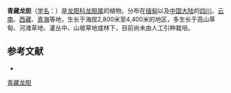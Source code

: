 {{Speciesbox
| name = 青藏龙胆
| status = 
| status_system = 
| image =
| genus = Gentiana
| species = futtereri
| authority = Diels et Gilg ex Diels
}}

'''青藏龙胆'''（[[学名|学名]]：{{lang|la|''Gentiana futtereri''}}）是[[龙胆科|龙胆科]][[龙胆属|龙胆属]]的植物。分布在[[缅甸|缅甸]]以及[[中国大陆|中国大陆]]的[[四川|四川]]、[[云南|云南]]、[[西藏|西藏]]、[[青海|青海]]等地，生长于海拔2,800米至4,400米的地区，多生长于高山草甸、河滩草地、灌丛中、山坡草地或林下，目前尚未由人工引种栽培。

== 参考文献 ==
<div class="references-small">
* {{cite web| url =http://www.bioinfo.cn/db05/KmzwSpecies.php?action=view&id=7879| title =青藏龙胆| work =《中国高等植物数据库全库》| publisher =中国科学院微生物研究所| author =昆明植物研究所| accessdate =2009-02-24| deadurl =yes| archiveurl =https://web.archive.org/web/20160305055152/http://www.bioinfo.cn/db05/KmzwSpecies.php?action=view&id=7879| archivedate =2016-03-05}}
</div>
{{Taxonbar|from=Q15227322}}

[[Category:龙胆属|青藏龙胆]]


{{植物小作品}}